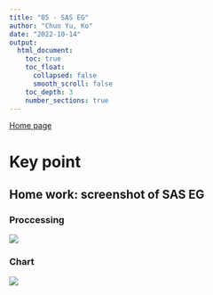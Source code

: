 ```yaml
---
title: "05 - SAS EG"
author: "Chun Yu, Ko"
date: "2022-10-14"
output:
  html_document:
    toc: true
    toc_float:
      collapsed: false
      smooth_scroll: false
    toc_depth: 3
    number_sections: true
---
```


[Home page](https://seimwiwa.github.io/scu_master_degree_program_data_science_statistical_analysis/)

# Key point

## Home work: screenshot of SAS EG

### Proccessing

![](./20221014_SAS_EG_01.png)

### Chart

![](./20221014_SAS_EG_02.png)
